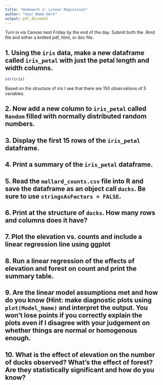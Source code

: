 ---
title: "Homework 2: Linear Regression"
author: "Your_Name_Here"
output: pdf_document
---

Turn in via Canvas next Friday by the end of the day. Submit both the .Rmd file and either a knitted pdf, html, or doc file.

## 1. Using the `iris` data, make a new dataframe called `iris_petal` with just the petal length and width columns.

```{r}
str(iris)
```

Based on the structure of iris I see that there are 150 observations of 5 variables. 

## 2. Now add a new column to `iris_petal` called `Random` filled with normally distributed random numbers.

## 3. Display the first 15 rows of the `iris_petal` dataframe.

## 4. Print a summary of the `iris_petal` dataframe.

## 5. Read the `mallard_counts.csv` file into R and save the dataframe as an object call `ducks`. Be sure to use `stringsAsFactors = FALSE`. 

## 6. Print at the structure of `ducks`. How many rows and columns does it have? 

## 7. Plot the elevation vs. counts and include a linear regression line using ggplot

## 8. Run a linear regression of the effects of elevation and forest on count and print the summary table.

## 9. Are the linear model assumptions met and how do you know (Hint: make diagnostic plots using `plot(Model_Name)` and interpret the output. You won't lose points if you correctly explain the plots even if I disagree with your judgement on whether things are normal or homogenous enough.

## 10. What is the effect of elevation on the number of ducks observed? What's the effect of forest? Are they statistically significant and how do you know?